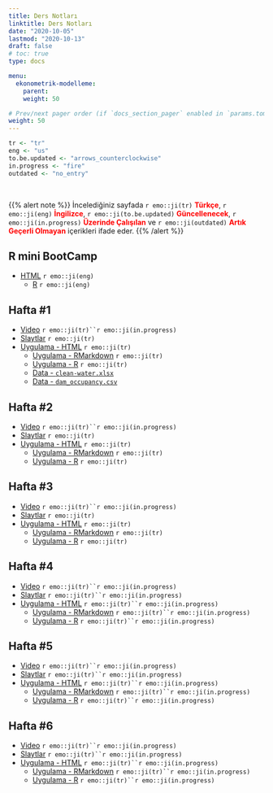```yaml
---
title: Ders Notları
linktitle: Ders Notları
date: "2020-10-05"
lastmod: "2020-10-13"
draft: false
# toc: true
type: docs

menu:
  ekonometrik-modelleme:
    parent: 
    weight: 50

# Prev/next pager order (if `docs_section_pager` enabled in `params.toml`)
weight: 50
---
```


```r
tr <- "tr"
eng <- "us"
to.be.updated <- "arrows_counterclockwise"
in.progress <- "fire"
outdated <- "no_entry"
```

<br>

{{% alert note %}}
İncelediğiniz sayfada `r emo::ji(tr)` <font color="red">**Türkçe**</font>, `r emo::ji(eng)` <font color="red">**İngilizce**</font>, `r emo::ji(to.be.updated)` <font color="red">**Güncellenecek**</font>, `r emo::ji(in.progress)` <font color="red">**Üzerinde Çalışılan**</font> ve `r emo::ji(outdated)` <font color="red">**Artık Geçerli Olmayan**</font> içerikleri ifade eder.
{{% /alert %}}

## R mini BootCamp
- [HTML](https://akademiekonometri.bitbucket.io/R_mini_BootCamp/R_mini_BootCamp.html) `r emo::ji(eng)`
    + [R](https://akademiekonometri.bitbucket.io/R_mini_BootCamp/R_mini_BootCamp.R) `r emo::ji(eng)`

## Hafta #1
- [Video]() `r emo::ji(tr)``r emo::ji(in.progress)`
- [Slaytlar](`r paste0(zaman.serileri.analizi.path, "Zaman_Serileri_Analizi_-_Hafta_1.pdf")`) `r emo::ji(tr)`
- [Uygulama - HTML](`r paste0(zaman.serileri.analizi.r.link, "Zaman_Serileri_Analizi_-_Hafta_1_Uygulama.html")`) `r emo::ji(tr)`
    + [Uygulama - RMarkdown](`r paste0(zaman.serileri.analizi.r.path, "Hafta_1/", "Zaman_Serileri_Analizi_-_Hafta_1_Uygulama.Rmd")`) `r emo::ji(tr)`
    + [Uygulama - R](`r paste0(zaman.serileri.analizi.r.path, "Hafta_1/", "Zaman_Serileri_Analizi_-_Hafta_1_Uygulama.R")`) `r emo::ji(tr)`
    + [Data - `clean-water.xlsx`](`r paste0(zaman.serileri.analizi.r.path, "Hafta_1/", "clean-water.xlsx")`)
    + [Data - `dam_occupancy.csv`](`r paste0(zaman.serileri.analizi.r.path, "Hafta_1/", "dam_occupancy.csv")`)

## Hafta #2
- [Video]() `r emo::ji(tr)``r emo::ji(in.progress)`
- [Slaytlar](`r paste0(zaman.serileri.analizi.path, "Zaman_Serileri_Analizi_-_Hafta_2.pdf")`) `r emo::ji(tr)`
- [Uygulama - HTML](`r paste0(zaman.serileri.analizi.r.link, "Zaman_Serileri_Analizi_-_Hafta_2_Uygulama.html")`) `r emo::ji(tr)`
    + [Uygulama - RMarkdown](`r paste0(zaman.serileri.analizi.r.path, "Hafta_2/", "Zaman_Serileri_Analizi_-_Hafta_2_Uygulama.Rmd")`) `r emo::ji(tr)`
    + [Uygulama - R](`r paste0(zaman.serileri.analizi.r.path, "Hafta_2/", "Zaman_Serileri_Analizi_-_Hafta_2_Uygulama.R")`) `r emo::ji(tr)`

## Hafta #3
- [Video]() `r emo::ji(tr)``r emo::ji(in.progress)`
- [Slaytlar](`r paste0(zaman.serileri.analizi.path, "Zaman_Serileri_Analizi_-_Hafta_3.pdf")`) `r emo::ji(tr)`
- [Uygulama - HTML](`r paste0(zaman.serileri.analizi.r.link, "Zaman_Serileri_Analizi_-_Hafta_3_Uygulama.html")`) `r emo::ji(tr)`
    + [Uygulama - RMarkdown](`r paste0(zaman.serileri.analizi.r.path, "Hafta_3/", "Zaman_Serileri_Analizi_-_Hafta_3_Uygulama.Rmd")`) `r emo::ji(tr)`
    + [Uygulama - R](`r paste0(zaman.serileri.analizi.r.path, "Hafta_3/", "Zaman_Serileri_Analizi_-_Hafta_3_Uygulama.R")`) `r emo::ji(tr)`

## Hafta #4
- [Video]() `r emo::ji(tr)``r emo::ji(in.progress)`
- [Slaytlar](`r paste0(zaman.serileri.analizi.path, "Zaman_Serileri_Analizi_-_Hafta_4.pdf")`) `r emo::ji(tr)``r emo::ji(in.progress)`
- [Uygulama - HTML](`r paste0(zaman.serileri.analizi.r.link, "Zaman_Serileri_Analizi_-_Hafta_4_Uygulama.html")`) `r emo::ji(tr)``r emo::ji(in.progress)`
    + [Uygulama - RMarkdown](`r paste0(zaman.serileri.analizi.r.path, "Hafta_4/", "Zaman_Serileri_Analizi_-_Hafta_4_Uygulama.Rmd")`) `r emo::ji(tr)``r emo::ji(in.progress)`
    + [Uygulama - R](`r paste0(zaman.serileri.analizi.r.path, "Hafta_4/", "Zaman_Serileri_Analizi_-_Hafta_4_Uygulama.R")`) `r emo::ji(tr)``r emo::ji(in.progress)`

## Hafta #5
- [Video]() `r emo::ji(tr)``r emo::ji(in.progress)`
- [Slaytlar](`r paste0(ekonometrik.modelleme.path, "Ekonometrik_Modelleme_-_Hafta_5.pdf")`) `r emo::ji(tr)``r emo::ji(in.progress)`
- [Uygulama - HTML](`r paste0(ekonometrik.modelleme.r.link, "Ekonometrik_Modelleme_-_Hafta_5_Uygulama.html")`) `r emo::ji(tr)``r emo::ji(in.progress)`
    + [Uygulama - RMarkdown](`r paste0(ekonometrik.modelleme.r.path, "Hafta_5/", "Ekonometrik_Modelleme_-_Hafta_5_Uygulama.Rmd")`) `r emo::ji(tr)``r emo::ji(in.progress)`
    + [Uygulama - R](`r paste0(ekonometrik.modelleme.r.path, "Hafta_5/", "Ekonometrik_Modelleme_-_Hafta_5_Uygulama.R")`) `r emo::ji(tr)``r emo::ji(in.progress)`

## Hafta #6
- [Video]() `r emo::ji(tr)``r emo::ji(in.progress)`
- [Slaytlar](`r paste0(ekonometrik.modelleme.path, "Ekonometrik_Modelleme_-_Hafta_6.pdf")`) `r emo::ji(tr)``r emo::ji(in.progress)`
- [Uygulama - HTML](`r paste0(ekonometrik.modelleme.r.link, "Ekonometrik_Modelleme_-_Hafta_6_Uygulama.html")`) `r emo::ji(tr)``r emo::ji(in.progress)`
    + [Uygulama - RMarkdown](`r paste0(ekonometrik.modelleme.r.path, "Hafta_6/", "Ekonometrik_Modelleme_-_Hafta_6_Uygulama.Rmd")`) `r emo::ji(tr)``r emo::ji(in.progress)`
    + [Uygulama - R](`r paste0(ekonometrik.modelleme.r.path, "Hafta_6/", "Ekonometrik_Modelleme_-_Hafta_6_Uygulama.R")`) `r emo::ji(tr)``r emo::ji(in.progress)`
